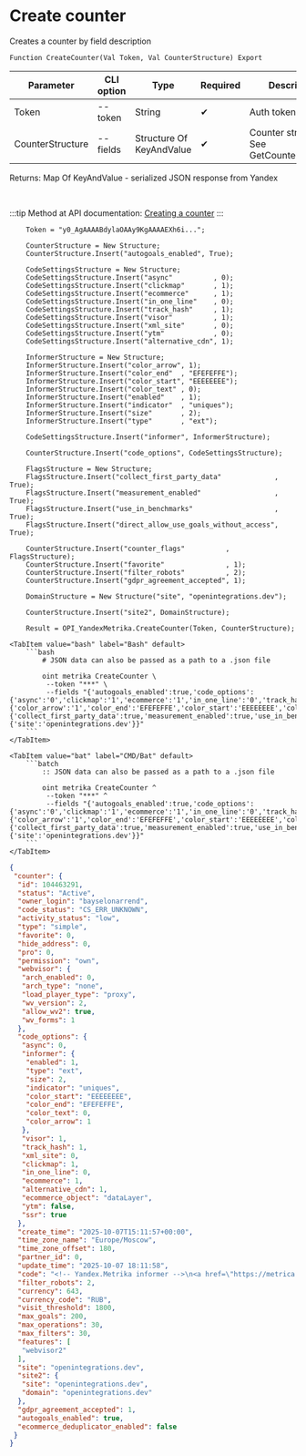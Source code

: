 ﻿---
sidebar_position: 1
description: Create counter and other functions to work with Yandex Metrika in the Open Integration Package, a free open-source integration library for 1C:Enterprise 8, OneScript and CLI
keywords: [1C, 1С, 1С:Enterprise, 1С:Enterprise 8.3, API, Integration, Services, Exchange, OneScript, CLI, Yandex Metrika]
---


# Create counter
 Creates a counter by field description



`Function CreateCounter(Val Token, Val CounterStructure) Export`

  | Parameter | CLI option | Type | Required | Description |
  |-|-|-|-|-|
  | Token | --token | String | &#x2714; | Auth token |
  | CounterStructure | --fields | Structure Of KeyAndValue | &#x2714; | Counter structure. See GetCounterStructure |

  
  Returns:  Map Of KeyAndValue - serialized JSON response from Yandex

<br/>

:::tip
Method at API documentation: [Creating a counter](https://yandex.ru/dev/metrika/en/management/openapi/counter/addCounter)
:::
<br/>


```bsl title="1C:Enterprise/OneScript code example"
    Token = "y0_AgAAAABdylaOAAy9KgAAAAEXh6i...";

    CounterStructure = New Structure;
    CounterStructure.Insert("autogoals_enabled", True);

    CodeSettingsStructure = New Structure;
    CodeSettingsStructure.Insert("async"          , 0);
    CodeSettingsStructure.Insert("clickmap"       , 1);
    CodeSettingsStructure.Insert("ecommerce"      , 1);
    CodeSettingsStructure.Insert("in_one_line"    , 0);
    CodeSettingsStructure.Insert("track_hash"     , 1);
    CodeSettingsStructure.Insert("visor"          , 1);
    CodeSettingsStructure.Insert("xml_site"       , 0);
    CodeSettingsStructure.Insert("ytm"            , 0);
    CodeSettingsStructure.Insert("alternative_cdn", 1);

    InformerStructure = New Structure;
    InformerStructure.Insert("color_arrow", 1);
    InformerStructure.Insert("color_end"  , "EFEFEFFE");
    InformerStructure.Insert("color_start", "EEEEEEEE");
    InformerStructure.Insert("color_text" , 0);
    InformerStructure.Insert("enabled"    , 1);
    InformerStructure.Insert("indicator"  , "uniques");
    InformerStructure.Insert("size"       , 2);
    InformerStructure.Insert("type"       , "ext");

    CodeSettingsStructure.Insert("informer", InformerStructure);

    CounterStructure.Insert("code_options", CodeSettingsStructure);

    FlagsStructure = New Structure;
    FlagsStructure.Insert("collect_first_party_data"             , True);
    FlagsStructure.Insert("measurement_enabled"                  , True);
    FlagsStructure.Insert("use_in_benchmarks"                    , True);
    FlagsStructure.Insert("direct_allow_use_goals_without_access", True);

    CounterStructure.Insert("counter_flags"          , FlagsStructure);
    CounterStructure.Insert("favorite"               , 1);
    CounterStructure.Insert("filter_robots"          , 2);
    CounterStructure.Insert("gdpr_agreement_accepted", 1);

    DomainStructure = New Structure("site", "openintegrations.dev");

    CounterStructure.Insert("site2", DomainStructure);

    Result = OPI_YandexMetrika.CreateCounter(Token, CounterStructure);
```
 

 <Tabs>
  
    <TabItem value="bash" label="Bash" default>
        ```bash
            # JSON data can also be passed as a path to a .json file
            
            oint metrika CreateCounter \
             --token "***" \
             --fields "{'autogoals_enabled':true,'code_options':{'async':'0','clickmap':'1','ecommerce':'1','in_one_line':'0','track_hash':'1','visor':'1','xml_site':'0','ytm':'0','alternative_cdn':'1','informer':{'color_arrow':'1','color_end':'EFEFEFFE','color_start':'EEEEEEEE','color_text':'0','enabled':'1','indicator':'uniques','size':'2','type':'ext'}},'counter_flags':{'collect_first_party_data':true,'measurement_enabled':true,'use_in_benchmarks':true,'direct_allow_use_goals_without_access':true},'favorite':'1','filter_robots':'2','gdpr_agreement_accepted':'1','site2':{'site':'openintegrations.dev'}}"
        ```
    </TabItem>
  
    <TabItem value="bat" label="CMD/Bat" default>
        ```batch
            :: JSON data can also be passed as a path to a .json file
            
            oint metrika CreateCounter ^
             --token "***" ^
             --fields "{'autogoals_enabled':true,'code_options':{'async':'0','clickmap':'1','ecommerce':'1','in_one_line':'0','track_hash':'1','visor':'1','xml_site':'0','ytm':'0','alternative_cdn':'1','informer':{'color_arrow':'1','color_end':'EFEFEFFE','color_start':'EEEEEEEE','color_text':'0','enabled':'1','indicator':'uniques','size':'2','type':'ext'}},'counter_flags':{'collect_first_party_data':true,'measurement_enabled':true,'use_in_benchmarks':true,'direct_allow_use_goals_without_access':true},'favorite':'1','filter_robots':'2','gdpr_agreement_accepted':'1','site2':{'site':'openintegrations.dev'}}"
        ```
    </TabItem>
</Tabs>


```json title="Result"
{
 "counter": {
  "id": 104463291,
  "status": "Active",
  "owner_login": "bayselonarrend",
  "code_status": "CS_ERR_UNKNOWN",
  "activity_status": "low",
  "type": "simple",
  "favorite": 0,
  "hide_address": 0,
  "pro": 0,
  "permission": "own",
  "webvisor": {
   "arch_enabled": 0,
   "arch_type": "none",
   "load_player_type": "proxy",
   "wv_version": 2,
   "allow_wv2": true,
   "wv_forms": 1
  },
  "code_options": {
   "async": 0,
   "informer": {
    "enabled": 1,
    "type": "ext",
    "size": 2,
    "indicator": "uniques",
    "color_start": "EEEEEEEE",
    "color_end": "EFEFEFFE",
    "color_text": 0,
    "color_arrow": 1
   },
   "visor": 1,
   "track_hash": 1,
   "xml_site": 0,
   "clickmap": 1,
   "in_one_line": 0,
   "ecommerce": 1,
   "alternative_cdn": 1,
   "ecommerce_object": "dataLayer",
   "ytm": false,
   "ssr": true
  },
  "create_time": "2025-10-07T15:11:57+00:00",
  "time_zone_name": "Europe/Moscow",
  "time_zone_offset": 180,
  "partner_id": 0,
  "update_time": "2025-10-07 18:11:58",
  "code": "<!-- Yandex.Metrika informer -->\n<a href=\"https://metrica.yandex.com/stat/?id=104463291&amp;from=informer\" target=\"_blank\" rel=\"nofollow\">\n    <img src=\"https://metrika-informer.com/informer/104463291/2_1_EEEEEEEE_EFEFEFFE_0_uniques\"\n         style=\"width:80px; height:31px; border:0;\"\n         alt=\"Yandex Metrica\"\n         title=\"Yandex Metrica: data for today (unique users)\"\n        class=\"ym-advanced-informer\" data-cid=\"104463291\" data-lang=\"en\"/>\n</a>\n<!-- /Yandex.Metrika informer -->\n\n<!-- Yandex.Metrika counter -->\n<script type=\"text/javascript\">\n    (function(m,e,t,r,i,k,a){\n        m[i]=m[i]||function(){(m[i].a=m[i].a||[]).push(arguments)};\n        m[i].l=1*new Date();\n        for (var j = 0; j < document.scripts.length; j++) {if (document.scripts[j].src === r) { return; }}\n        k=e.createElement(t),a=e.getElementsByTagName(t)[0],k.async=1,k.src=r,a.parentNode.insertBefore(k,a)\n    })(window, document,'script','https://mc.webvisor.org/metrika/tag_ww.js?id=104463291', 'ym');\n\n    ym(104463291, 'init', {ssr:true, webvisor:true, trackHash:true, clickmap:true, ecommerce:\"dataLayer\", params: {__ym: {isFromApi: 'yesIsFromApi'}}, accurateTrackBounce:true, trackLinks:true});\n</script>\n<noscript><div><img src=\"https://mc.yandex.ru/watch/104463291\" style=\"position:absolute; left:-9999px;\" alt=\"\" /></div></noscript>\n<!-- /Yandex.Metrika counter -->\n\n\n",
  "filter_robots": 2,
  "currency": 643,
  "currency_code": "RUB",
  "visit_threshold": 1800,
  "max_goals": 200,
  "max_operations": 30,
  "max_filters": 30,
  "features": [
   "webvisor2"
  ],
  "site": "openintegrations.dev",
  "site2": {
   "site": "openintegrations.dev",
   "domain": "openintegrations.dev"
  },
  "gdpr_agreement_accepted": 1,
  "autogoals_enabled": true,
  "ecommerce_deduplicator_enabled": false
 }
}
```
